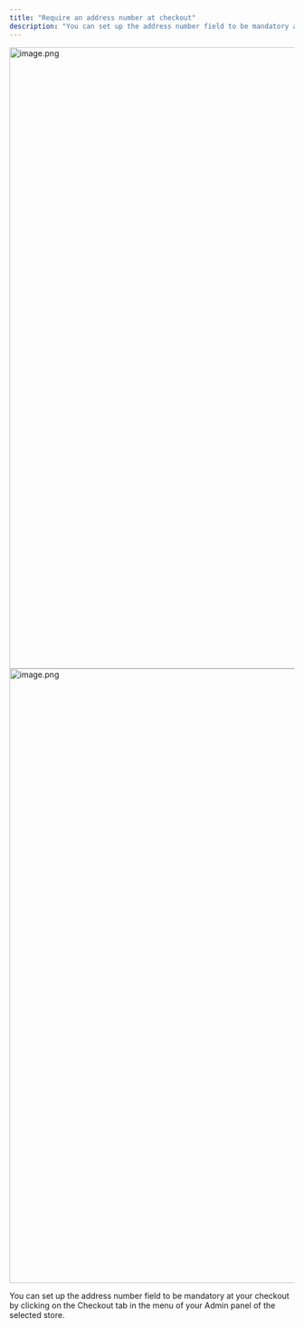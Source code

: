 ```yaml
---
title: "Require an address number at checkout"
description: "You can set up the address number field to be mandatory at your checkout by clicking on the Checkout tab in the menu of your Admin panel of the selected store"
---
```



<Steps>
  <Step title="Click on Checkout, then click on Behaviour and Edit Behaviour.">
    <img
      src="https://mintcdn.com/tagadapay/ikBUhXOL7Nm1Wae_/assets/knowledge-center/checkout-customization/image-2a994461.png?fit=max&auto=format&n=ikBUhXOL7Nm1Wae_&q=85&s=90c7cc726e7eb0cdb601291c31b363a9"
      alt="image.png"
      data-og-width="1919"
      width="1919"
      data-og-height="1098"
      height="1098"
      data-path="assets/knowledge-center/checkout-customization/image-2a994461.png"
      data-optimize="true"
      data-opv="2"
      srcset="https://mintcdn.com/tagadapay/ikBUhXOL7Nm1Wae_/assets/knowledge-center/checkout-customization/image-2a994461.png?w=280&fit=max&auto=format&n=ikBUhXOL7Nm1Wae_&q=85&s=e1aa80db53c61a56ef15bbce980ed724 280w, https://mintcdn.com/tagadapay/ikBUhXOL7Nm1Wae_/assets/knowledge-center/checkout-customization/image-2a994461.png?w=560&fit=max&auto=format&n=ikBUhXOL7Nm1Wae_&q=85&s=33617815c52703d9260ef1061bc16b93 560w, https://mintcdn.com/tagadapay/ikBUhXOL7Nm1Wae_/assets/knowledge-center/checkout-customization/image-2a994461.png?w=840&fit=max&auto=format&n=ikBUhXOL7Nm1Wae_&q=85&s=ba4c2914193bc5d00f8a194126f71e9b 840w, https://mintcdn.com/tagadapay/ikBUhXOL7Nm1Wae_/assets/knowledge-center/checkout-customization/image-2a994461.png?w=1100&fit=max&auto=format&n=ikBUhXOL7Nm1Wae_&q=85&s=29ef9444365a600f6e4a62b673048842 1100w, https://mintcdn.com/tagadapay/ikBUhXOL7Nm1Wae_/assets/knowledge-center/checkout-customization/image-2a994461.png?w=1650&fit=max&auto=format&n=ikBUhXOL7Nm1Wae_&q=85&s=024e970c323331b5652f03ebb6f7a706 1650w, https://mintcdn.com/tagadapay/ikBUhXOL7Nm1Wae_/assets/knowledge-center/checkout-customization/image-2a994461.png?w=2500&fit=max&auto=format&n=ikBUhXOL7Nm1Wae_&q=85&s=fc1032149bf81fbdfdd5b744416ab1fd 2500w"
    />
  </Step>
  <Step title="Click on Behavior tab. Enable the Require Address Number button, if you would like to require the address number field to be mandatory at your checkout.">
    <img
      src="https://mintcdn.com/tagadapay/ikBUhXOL7Nm1Wae_/assets/knowledge-center/checkout-customization/image-2bc035c6.png?fit=max&auto=format&n=ikBUhXOL7Nm1Wae_&q=85&s=d1951cf98b14f43bfca1a317b394fbff"
      alt="image.png"
      data-og-width="1919"
      width="1919"
      data-og-height="1086"
      height="1086"
      data-path="assets/knowledge-center/checkout-customization/image-2bc035c6.png"
      data-optimize="true"
      data-opv="2"
      srcset="https://mintcdn.com/tagadapay/ikBUhXOL7Nm1Wae_/assets/knowledge-center/checkout-customization/image-2bc035c6.png?w=280&fit=max&auto=format&n=ikBUhXOL7Nm1Wae_&q=85&s=85aef8eb01e4d34701d78b9d7d84fb8b 280w, https://mintcdn.com/tagadapay/ikBUhXOL7Nm1Wae_/assets/knowledge-center/checkout-customization/image-2bc035c6.png?w=560&fit=max&auto=format&n=ikBUhXOL7Nm1Wae_&q=85&s=c1576d5e9a209e9443ea6f64bd632642 560w, https://mintcdn.com/tagadapay/ikBUhXOL7Nm1Wae_/assets/knowledge-center/checkout-customization/image-2bc035c6.png?w=840&fit=max&auto=format&n=ikBUhXOL7Nm1Wae_&q=85&s=5310e053157376280ec3f7e0d17ce4af 840w, https://mintcdn.com/tagadapay/ikBUhXOL7Nm1Wae_/assets/knowledge-center/checkout-customization/image-2bc035c6.png?w=1100&fit=max&auto=format&n=ikBUhXOL7Nm1Wae_&q=85&s=14eca0d12d07076ef122215686b5ffcf 1100w, https://mintcdn.com/tagadapay/ikBUhXOL7Nm1Wae_/assets/knowledge-center/checkout-customization/image-2bc035c6.png?w=1650&fit=max&auto=format&n=ikBUhXOL7Nm1Wae_&q=85&s=bc995555a69cd0de0e4e05d41123eda0 1650w, https://mintcdn.com/tagadapay/ikBUhXOL7Nm1Wae_/assets/knowledge-center/checkout-customization/image-2bc035c6.png?w=2500&fit=max&auto=format&n=ikBUhXOL7Nm1Wae_&q=85&s=59813278e35cec1ed40d172e84c2af0f 2500w"
    />
  </Step>
  <Step title="Once you are done, don’t forget to click on Save changes">
    
  </Step>
</Steps>

You can set up the address number field to be mandatory at your checkout by clicking on the Checkout tab in the menu of your Admin panel of the selected store.